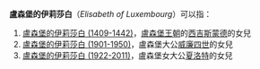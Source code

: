 '''盧森堡的伊莉莎白'''（''Elisabeth of Luxembourg''）可以指：
# [[盧森堡的伊莉莎白_(1409-1442)|盧森堡的伊莉莎白 (1409-1442)]]，[[盧森堡王朝|盧森堡王朝]]的[[西吉斯蒙德_(神聖羅馬帝國)|西吉斯蒙德]]的女兒
# [[盧森堡的伊莉莎白_(1901-1950)|盧森堡的伊莉莎白 (1901-1950)]]，盧森堡大公[[威廉四世_(盧森堡大公)|威廉四世]]的女兒
# [[盧森堡的伊莉莎白_(1922-2011)|盧森堡的伊莉莎白 (1922-2011)]]，盧森堡女大公[[夏洛特_(盧森堡大公)|夏洛特]]的女兒

{{Disambiguation|L|Cat=八字以上人名译名消歧义}}